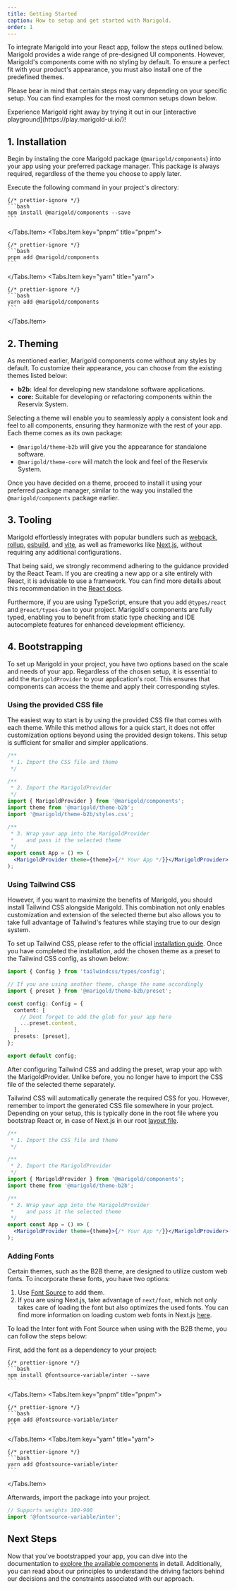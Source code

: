 ```yaml
---
title: Getting Started
caption: How to setup and get started with Marigold.
order: 1
---
```


To integrate Marigold into your React app, follow the steps outlined below. Marigold provides a wide range of pre-designed UI components. However, Marigold's components come with no styling by default. To ensure a perfect fit with your product's appearance, you must also install one of the predefined themes.

Please bear in mind that certain steps may vary depending on your specific setup. You can find examples for the most common setups down below.

<Message messageTitle="Good to know!" variant="info">
  Experience Marigold right away by trying it out in our [interactive
  playground](https://play.marigold-ui.io/)!
</Message>

## 1. Installation

Begin by instaling the core Marigold package (`@marigold/components`) into your app using your preferred package manager. This package is always required, regardless of the theme you choose to apply later.

Execute the following command in your project's directory:

<Tabs>
  <Tabs.Item key="npm" title="npm">

    {/* prettier-ignore */}
    ```bash
    npm install @marigold/components --save
    ```

  </Tabs.Item>
  <Tabs.Item key="pnpm" title="pnpm">

    {/* prettier-ignore */}
    ```bash
    pnpm add @marigold/components
    ```

  </Tabs.Item>
  <Tabs.Item key="yarn" title="yarn">

    {/* prettier-ignore */}
    ```bash
    yarn add @marigold/components
    ```

  </Tabs.Item>
</Tabs>

## 2. Theming

As mentioned earlier, Marigold components come without any styles by default. To customize their appearance, you can choose from the existing themes listed below:

- **b2b:** Ideal for developing new standalone software applications.
- **core:** Suitable for developing or refactoring components within the Reservix System.

Selecting a theme will enable you to seamlessly apply a consistent look and feel to all components, ensuring they harmonize with the rest of your app. Each theme comes as its own package:

- `@marigold/theme-b2b` will give you the appearance for standalone software.
- `@marigold/theme-core` will match the look and feel of the Reservix System.

Once you have decided on a theme, proceed to install it using your preferred package manager, similar to the way you installed the `@marigold/components` package earlier.

## 3. Tooling

Marigold effortlessly integrates with popular bundlers such as [webpack](https://webpack.js.org/), [rollup](https://rollupjs.org/), [esbuild](https://esbuild.github.io/), and [vite](https://vitejs.dev/), as well as frameworks like [Next.js](https://nextjs.org/), without requiring any additional configurations.

That being said, we strongly recommend adhering to the guidance provided by the React Team. If you are creating a new app or a site entirely with React, it is advisable to use a framework. You can find more details about this recommendation in the [React
docs](https://react.dev/learn/start-a-new-react-project).

Furthermore, if you are using TypeScript, ensure that you add `@types/react` and `@react/types-dom` to your project. Marigold's components are fully typed, enabling you to benefit from static type checking and IDE autocomplete features for enhanced development efficiency.

## 4. Bootstrapping

To set up Marigold in your project, you have two options based on the scale and needs of your app. Regardless of the chosen setup, it is essential to add the `MarigoldProvider` to your application's root. This ensures that components can access the theme and apply their corresponding styles.

### Using the provided CSS file

The easiest way to start is by using the provided CSS file that comes with each theme. While this method allows for a quick start, it does not offer customization options beyond using the provided design tokens. This setup is sufficient for smaller and simpler applications.

```jsx
/**
 * 1. Import the CSS file and theme
 */

/**
 * 2. Import the MarigoldProvider
 */
import { MarigoldProvider } from '@marigold/components';
import theme from '@marigold/theme-b2b';
import '@marigold/theme-b2b/styles.css';

/**
 * 3. Wrap your app into the MarigoldProvider
 *    and pass it the selected theme
 */
export const App = () => (
  <MarigoldProvider theme={theme}>{/* Your App */}}</MarigoldProvider>
);
```

### Using Tailwind CSS

However, if you want to maximize the benefits of Marigold, you should install Tailwind CSS alongside Marigold. This combination not only enables customization and extension of the selected theme but also allows you to take full advantage of Tailwind's features while staying true to our design system.

To set up Tailwind CSS, please refer to the official [installation guide](https://tailwindcss.com/docs/installation). Once you have completed the installation, add the chosen theme as a preset to the Tailwind CSS config, as shown below:

```ts
import { Config } from 'tailwindcss/types/config';

// If you are using another theme, change the name accordingly
import { preset } from '@marigold/theme-b2b/preset';

const config: Config = {
  content: [
    // Dont forget to add the glob for your app here
    ...preset.content,
  ],
  presets: [preset],
};

export default config;
```

After configuring Tailwind CSS and adding the preset, wrap your app with the MarigoldProvider. Unlike before, you no longer have to import the CSS file of the selected theme separately.

Tailwind CSS will automatically generate the required CSS for you. However, remember to import the generated CSS file somewhere in your project. Depending on your setup, this is typically done in the root file where you bootstrap React or, in case of Next.js in our root [layout file](https://nextjs.org/docs/app/building-your-application/routing/pages-and-layouts#layouts).

```jsx
/**
 * 1. Import the CSS file and theme
 */

/**
 * 2. Import the MarigoldProvider
 */
import { MarigoldProvider } from '@marigold/components';
import theme from '@marigold/theme-b2b';

/**
 * 3. Wrap your app into the MarigoldProvider
 *    and pass it the selected theme
 */
export const App = () => (
  <MarigoldProvider theme={theme}>{/* Your App */}}</MarigoldProvider>
);
```

### Adding Fonts

Certain themes, such as the B2B theme, are designed to utilize custom web fonts. To incorporate these fonts, you have two options:

1. Use [Font Source](https://fontsource.org/) to add them.
2. If you are using Next.js, take advantage of `next/font`, which not only takes care of loading the font but also optimizes the used fonts. You can find more information on loading custom web fonts in Next.js [here](https://nextjs.org/docs/pages/building-your-application/optimizing/fonts).

To load the Inter font with Font Source when using with the B2B theme, you can follow the steps below:

First, add the font as a dependency to your project:

<Tabs>
  <Tabs.Item key="npm" title="npm">

    {/* prettier-ignore */}
    ```bash
    npm install @fontsource-variable/inter --save
    ```

  </Tabs.Item>
  <Tabs.Item key="pnpm" title="pnpm">

    {/* prettier-ignore */}
    ```bash
    pnpm add @fontsource-variable/inter
    ```

  </Tabs.Item>
  <Tabs.Item key="yarn" title="yarn">

    {/* prettier-ignore */}
    ```bash
    yarn add @fontsource-variable/inter
    ```

  </Tabs.Item>
</Tabs>

Afterwards, import the package into your project.

```js
// Supports weights 100-900
import '@fontsource-variable/inter';
```

## Next Steps

Now that you've bootstrapped your app, you can dive into the documentation to [explore the available components](/components/application/provider) in detail. Additionally, you can read about our principles to understand the driving factors behind our decisions and the constraints associated with our approach.
